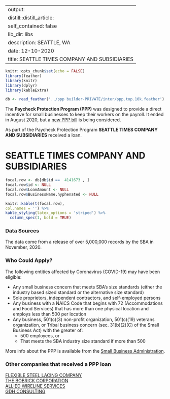 
---
output:
  distill::distill_article:
    self_contained: false
    lib_dir: libs
description: SEATTLE, WA 
date: 12-10-2020
title: SEATTLE TIMES COMPANY AND SUBSIDIARIES 
---




```r
knitr::opts_chunk$set(echo = FALSE)
library(feather)
library(knitr)
library(dplyr)
library(kableExtra)

db <- read_feather('../ppp builder-PRIVATE/inter/ppp.top.10k.feather')

```



The **Paycheck Protection Program (PPP)** was designed to provide a direct incentive for small businesses to keep their workers on the payroll. It ended in August 2020, but a [new PPP bill](https://thehill.com/policy/finance/529092-bipartisan-support-for-new-ppp-loans-gains-momentum-in-congress) is being considered.

As part of the Paycheck Protection Program **SEATTLE TIMES COMPANY AND SUBSIDIARIES** received a loan.


# SEATTLE TIMES COMPANY AND SUBSIDIARIES 

```r
focal.row <- db[db$id ==  4141673 , ]
focal.row$id <- NULL
focal.row$LoanAmount <- NULL
focal.row$BusinessName.hyphenated <- NULL

knitr::kable(t(focal.row), 
col.names = '') %>%
kable_styling(latex_options = 'striped') %>%
  column_spec(1, bold = TRUE)


```

### Data Sources

The data come from a release of over 5,000,000 records by the SBA in November, 2020.


### Who Could Apply?

The following entities affected by Coronavirus (COVID-19) may have been eligible:

+ Any small business concern that meets SBA’s size standards (either the industry based sized standard or the alternative size standard)
+ Sole proprietors, independent contractors, and self-employed persons
+ Any business with a NAICS Code that begins with 72 (Accommodations and Food Services) that has more than one physical location and employs less than 500 per location
+ Any business, 501(c)(3) non-profit organization, 501(c)(19) veterans organization, or Tribal business concern (sec. 31(b)(2)(C) of the Small Business Act) with the greater of:
  + 500 employees, or 
  + That meets the SBA industry size standard if more than 500


More info about the PPP is available from the [Small Business Administration](https://www.sba.gov/funding-programs/loans/coronavirus-relief-options/paycheck-protection-program).

 
### Other companies that received a PPP loan 
   
 [FLEXIBLE STEEL LACING COMPANY](/Paycheck-Protection-Program/1659768-FLEXIBLE-STEEL-LACING-COMPANY) <br> [THE BOBRICK CORPORATION](/Paycheck-Protection-Program/4588381-THE-BOBRICK-CORPORATION) <br> [ALLIED WIRELINE SERVICES](/Paycheck-Protection-Program/222709-ALLIED-WIRELINE-SERVICES) <br> [GDH CONSULTING](/Paycheck-Protection-Program/1776063-GDH-CONSULTING) <br>